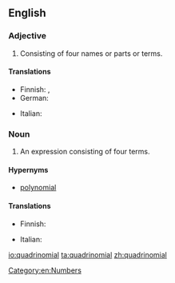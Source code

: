 ==English==

===Adjective===
{{en-adj|-}}

# Consisting of four names or parts or terms.

====Translations====
{{trans-top|consisting of four names or parts}}
* Finnish: {{t+|fi|neliosainen}}, {{t|fi|neliterminen}}
* German: {{t|de|viergliedrig}}
{{trans-mid}}
* Italian: {{t|it|quadrinomiale}}
{{trans-bottom}}

===Noun===
{{enum|trinomial|quintinomial|polynomials by number of terms|lang=en}}
{{en-noun}}

# {{label|en|algebra}} An expression consisting of four terms.

====Hypernyms====
* [[polynomial]]

====Translations====
{{trans-top|expression}}
* Finnish: {{t|fi|[[neliterminen]] [[lauseke]]}}
{{trans-mid}}
* Italian: {{t+|it|quadrinomio|m}}
{{trans-bottom}}

[[Category:en:Numbers]]

[[io:quadrinomial]]
[[ta:quadrinomial]]
[[zh:quadrinomial]]